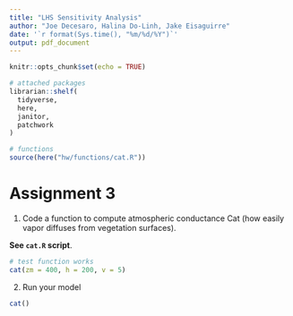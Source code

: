 ```yaml
---
title: "LHS Sensitivity Analysis"
author: "Joe Decesaro, Halina Do-Linh, Jake Eisaguirre"
date: '`r format(Sys.time(), "%m/%d/%Y")`'
output: pdf_document
---
```


```r
knitr::opts_chunk$set(echo = TRUE)

# attached packages
librarian::shelf(
  tidyverse,
  here,
  janitor,
  patchwork
)

# functions
source(here("hw/functions/cat.R"))
```

# Assignment 3

1. Code a function to compute atmospheric conductance Cat (how easily vapor diffuses from vegetation surfaces). 

**See `cat.R` script**.

```r
# test function works
cat(zm = 400, h = 200, v = 5)
```

2. Run your model

```r
cat()
```




